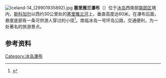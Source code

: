 {{Infobox waterfall
| name           = 塞里雅蘭瀑布
| photo          = Seljalandsfoss, Suðurland, Islandia, 2014-08-16, DD 201-203 HDR.JPG
| photo_width    = 250
| photo_caption  = 由塞里雅蘭瀑布後方望見的景象 
| map            = 
| map_width      = 
| region         =
| source         = 
| coords_ref     = 
| location       = {{coord|63|36|57|N|19|59|34|W|region:IS_type:waterbody|display=inline,title}}
| type           = 
| elevation      = 
| height         = {{Convert|60|m|ft|abbr=on}}
| height_longest = 
| number_drops   = 1
| width          = 
| average_width  = 
| watercourse    = 
| average_flow   = 
| world_rank     = 
}}
[[File:Iceland-14_(29901935892).jpg|thumb]]
'''塞里雅兰瀑布'''（{{lang-is|Seljalandsfoss}}）位于[[冰岛|冰岛]]西南部[[南部区_(冰岛)|南部区]]境内，[[斯科加尔|斯科加尔]]以西约30公里处的[[塞里雅兰河|塞里雅兰河]]上，垂直高度达60米。在瀑布后面，悬崖底部有一条可供游人穿过的小径<ref>{{Cite web |url=http://www.reykjavikcenter.is/info/South/Seljalandsfoss.aspx |title=www.reykjavikcenter.is |access-date=2011-11-29 |archive-date=2020-10-01 |archive-url=https://web.archive.org/web/20201001130603/http://www.reykjavikcenter.is/info/South/Seljalandsfoss.aspx |dead-url=no }}</ref>。南临冰岛一号环岛公路，交通便利，为一处著名的旅游景点。
==参考资料==
{{reflist}}

{{Commons|Category:Seljalandsfoss}}

[[Category:冰岛瀑布|Category:冰岛瀑布]]